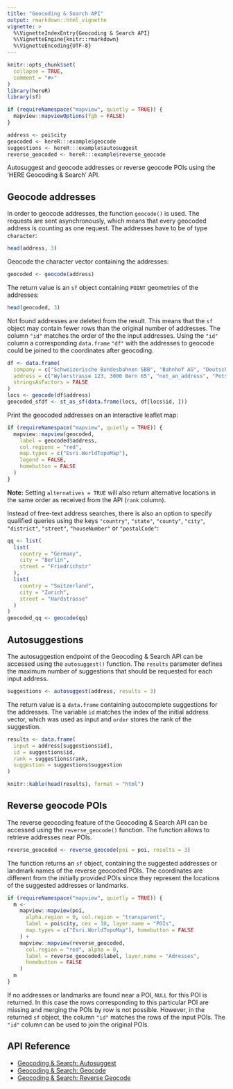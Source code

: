 ---
title: "Geocoding & Search API"
output: rmarkdown::html_vignette
vignette: >
  %\VignetteIndexEntry{Geocoding & Search API}
  %\VignetteEngine{knitr::rmarkdown}
  %\VignetteEncoding{UTF-8}
---

```{r, include = FALSE}
knitr::opts_chunk$set(
  collapse = TRUE,
  comment = "#>"
)
library(hereR)
library(sf)

if (requireNamespace("mapview", quietly = TRUE)) {
  mapview::mapviewOptions(fgb = FALSE)
}

address <- poi$city
geocoded <- hereR:::example$geocode
suggestions <- hereR:::example$autosuggest
reverse_geocoded <- hereR:::example$reverse_geocode
```

Autosuggest and geocode addresses or reverse geocode POIs using the 'HERE Geocoding & Search' API.

## Geocode addresses

In order to geocode addresses, the function `geocode()` is used. The requests are sent asynchronously, which means that every geocoded address is counting as one request. The addresses have to be of type `character`:

```{r print_addresses, eval=TRUE, echo=TRUE, out.width='100%'}
head(address, 3)
```

Geocode the character vector containing the addresses:

```{r geocode, eval=FALSE}
geocoded <- geocode(address)
```

The return value is an `sf` object containing `POINT` geometries of the addresses:

```{r head_geocoded, eval=TRUE, echo=TRUE, out.width='100%'}
head(geocoded, 3)
```

Not found addresses are deleted from the result. This means that the `sf` object may contain fewer rows than the original number of addresses. The column `"id"` matches the order of the the input addresses. Using the `"id"` column a corresponding `data.frame` `"df"` with the addresses to geocode could be joined to the coordinates after geocoding.

```{r join_geocoded, eval=FALSE, echo=TRUE, out.width='100%'}
df <- data.frame(
  company = c("Schweizerische Bundesbahnen SBB", "Bahnhof AG", "Deutsche Bahn AG"),
  address = c("Wylerstrasse 123, 3000 Bern 65", "not_an_address", "Potsdamer Platz 2, 10785 Berlin"),
  stringsAsFactors = FALSE
)
locs <- geocode(df$address)
geocoded_sfdf <- st_as_sf(data.frame(locs, df[locs$id, ]))
```

Print the geocoded addresses on an interactive leaflet map:

```{r map_geocoded, eval=FALSE, out.width='100%'}
if (requireNamespace("mapview", quietly = TRUE)) {
  mapview::mapview(geocoded,
    label = geocoded$address,
    col.regions = "red",
    map.types = c("Esri.WorldTopoMap"),
    legend = FALSE,
    homebutton = FALSE
  )
}
```

**Note:** Setting `alternatives = TRUE` will also return alternative locations in the same order as received from the API (`rank` column).

Instead of free-text address searches, there is also an option to specify qualified
queries using the keys `"country"`, `"state"`, `"county"`, `"city"`, `"district"`, `"street"`,
`"houseNumber"` or `"postalCode"`:

```{r qq_geocoded, eval=FALSE, out.width='100%'}
qq <- list(
  list(
    country = "Germany",
    city = "Berlin",
    street = "Friedrichstr"
  ),
  list(
    country = "Switzerland",
    city = "Zurich",
    street = "Hardstrasse"
  )
)
geocoded_qq <- geocode(qq)
```

## Autosuggestions

The autosuggestion endpoint of the Geocoding & Search API can be accessed using the `autosuggest()` function. The `results` parameter defines the maximum number of suggestions that should be requested for each input address.

```{r autocomplete, eval=FALSE}
suggestions <- autosuggest(address, results = 3)
```

The return value is a `data.frame` containing autocomplete suggestions for the addresses. The variable `id` matches the index of the initial address vector, which was used as input and `order` stores the rank of the suggestion.

```{r results_autocomplete, eval=TRUE, echo=TRUE, out.width='100%'}
results <- data.frame(
  input = address[suggestions$id],
  id = suggestions$id,
  rank = suggestions$rank,
  suggestion = suggestions$suggestion
)
```

```{r table_results, eval=TRUE, echo=FALSE, out.width='100%', fig.align='center', screenshot.force=FALSE}
knitr::kable(head(results), format = "html")
```

## Reverse geocode POIs

The reverse geocoding feature of the Geocoding & Search API can be accessed using the `reverse_geocode()` function. The function allows to retrieve addresses near POIs.

```{r reverse_geocode, eval=FALSE, echo=TRUE, out.width='100%'}
reverse_geocoded <- reverse_geocode(poi = poi, results = 3)
```

The function returns an `sf` object, containing the suggested addresses or landmark names of the reverse geocoded POIs. The coordinates are different from the initially provided POIs since they represent the locations of the suggested addresses or landmarks.

```{r map_reverse_geocode, eval=FALSE, echo=TRUE, out.width='100%'}
if (requireNamespace("mapview", quietly = TRUE)) {
  m <-
    mapview::mapview(poi,
      alpha.region = 0, col.region = "transparent",
      label = poi$city, cex = 30, layer.name = "POIs",
      map.types = c("Esri.WorldTopoMap"), homebutton = FALSE
    ) +
    mapview::mapview(reverse_geocoded,
      col.region = "red", alpha = 0,
      label = reverse_geocoded$label, layer.name = "Adresses",
      homebutton = FALSE
    )
  m
}
```

If no addresses or landmarks are found near a POI, `NULL` for this POI is returned. In this case the rows corresponding to this particular POI are missing and merging the POIs by row is not possible. However, in the returned `sf` object, the column `"id"` matches the rows of the input POIs. The `"id"` column can be used to join the original POIs.

## API Reference

- [Geocoding & Search: Autosuggest](https://developer.here.com/documentation/geocoding-search-api/dev_guide/topics/endpoint-autosuggest-brief.html)
- [Geocoding & Search: Geocode](https://developer.here.com/documentation/geocoding-search-api/dev_guide/topics/endpoint-geocode-brief.html)
- [Geocoding & Search: Reverse Geocode](https://developer.here.com/documentation/geocoding-search-api/dev_guide/topics/endpoint-reverse-geocode-brief.html)
